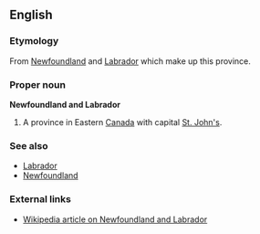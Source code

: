 ==English==
===Etymology===
From [[Newfoundland]] and [[Labrador]] which make up this province.
===Proper noun===
'''Newfoundland and Labrador'''
#A province in Eastern [[Canada]] with capital [[St. John's]].
===See also===
*[[Labrador]]
*[[Newfoundland]]
===External links===
*[[w:Newfoundland and Labrador|Wikipedia article on Newfoundland and Labrador]]